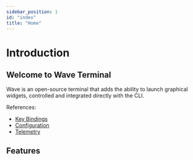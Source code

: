 ```yaml
---
sidebar_position: 1
id: "index"
title: "Home"
---
```



# Introduction

## Welcome to Wave Terminal

Wave is an open-source terminal that adds the ability to launch graphical widgets, controlled and integrated directly with the CLI.

References:

* [Key Bindings](./keybindings)
* [Configuration](./config)
* [Telemetry](./telemetry)

## Features

<Card />
